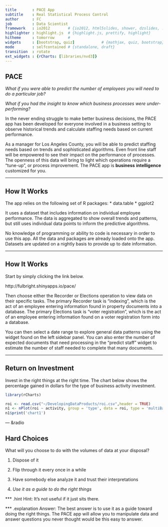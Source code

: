 ```yaml
---
title       : PACE App
subtitle    : Real Statistical Process Control
author      : FC
job         : Data Scientist
framework   : io2012        # {io2012, html5slides, shower, dzslides, ...}
highlighter : highlight.js  # {highlight.js, prettify, highlight}
hitheme     : tomorrow      # 
widgets     : [bootstrap, quiz]            # {mathjax, quiz, bootstrap}
mode        : selfcontained # {standalone, draft}
transition  : rotate
ext_widgets : {rCharts: [libraries/nvd3]}
--- 
```


## PACE

_What if you were able to predict the number of employees you will need to do a particular job?_

_What if you had the insight to know which business processes were under-performing?_

In the never ending struggle to make better business decisions, the PACE app has been developed for everyone involved in a business setting to observe historical trends and calculate staffing needs based on current performance.

As a manager for Los Angeles County, you will be able to predict staffing needs based on trends and sophisticated algorithms. Even front line staff will be empowered to see their impact on the performance of processes. The openness of this data will bring to light which operations require a "tune-up", or process improvement. The PACE app is __business__ __intelligence__ customized for you.

--- 

## How It Works

The app relies on the following set of R packages:
* data.table
* ggplot2
  
  
It uses a dataset that includes information on individual employee performance. The data is aggregated to show overall trends and patterns, but still uses individual data points to inform the predictive algorithms.

No knowledge of programming or ability to code is necessary in order to use this app. All the data and packages are already loaded onto the app. Datasets are updated on a nightly basis to provide up to date information. 

---

## How It Works

Start by simply clicking the link below.  

http://fulbright.shinyapps.io/pace/
  
Then choose either the Recorder or Elections operation to view data on their specific tasks. The primary Recorder task is "indexing", which is the act of an employee entering information found in property documents into a database. The primary Elections task is "voter registration", which is the act of an employee entering information found on a voter registration form into a database. 

You can then select a date range to explore general data patterns using the widget found on the left sidebar panel. You can also enter the number of expected documents that need processing in the "predict staff" widget to estimate the number of staff needed to complete that many documents. 

---

## Return on Investment

Invest in the right things at the right time. The chart below shows the percentage gained in dollars for the type of business activity investment.

```r
library(rCharts)

roi <- read.csv("~/DevelopingDataProducts/roi.csv",header = TRUE)
n1 <- nPlot(roi ~ activity, group = 'type', data = roi, type = 'multiBarChart')
n1$print('chart1')

```


--- &radio
  
## Hard Choices

What will you choose to do with the volumes of data at your disposal?

1. Dispose of it

2. Flip through it every once in a while

3. Have somebody else analyze it and trust their interpretations 

4. _Use it as a guide to do the right things_

*** .hint 
Hint: It's not useful if it just sits there.

*** .explanation 
Answer: The best answer is to use it as a guide toward doing the right things. The PACE app will allow you to manipulate data and answer questions you never thought would be this easy to answer.


